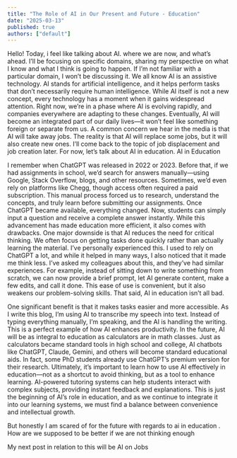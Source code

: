 ```yaml
---
title: "The Role of AI in Our Present and Future - Education"
date: "2025-03-13"
published: true
authors: ["default"]
---
```



Hello! Today, i feel like talking about AI. where we are now, and what’s ahead. I’ll be focusing on specific domains, sharing my perspective on what I know and what I think is going to happen. If I’m not familiar with a particular domain, I won’t be discussing it.
We all know AI is an assistive technology. AI stands for artificial intelligence, and it helps perform tasks that don’t necessarily require human intelligence. While AI itself is not a new concept, every technology has a moment when it gains widespread attention. Right now, we’re in a phase where AI is evolving rapidly, and companies everywhere are adapting to these changes. Eventually, AI will become an integrated part of our daily lives—it won’t feel like something foreign or separate from us.
A common concern we hear in the media is that AI will take away jobs. The reality is that AI will replace some jobs, but it will also create new ones. I’ll come back to the topic of job displacement and job creation later. For now, let’s talk about AI in education.
AI in Education


I remember when ChatGPT was released in 2022 or 2023. Before that, if we had assignments in school, we’d search for answers manually—using Google, Stack Overflow, blogs, and other resources. Sometimes, we’d even rely on platforms like Chegg, though access often required a paid subscription. This manual process forced us to research, understand the concepts, and truly learn before submitting our assignments.
Once ChatGPT became available, everything changed. Now, students can simply input a question and receive a complete answer instantly. While this advancement has made education more efficient, it also comes with drawbacks.
One major downside is that AI reduces the need for critical thinking. We often focus on getting tasks done quickly rather than actually learning the material. I’ve personally experienced this. I used to rely on ChatGPT a lot, and while it helped in many ways, I also noticed that it made me think less. I’ve asked my colleagues about this, and they’ve had similar experiences.
For example, instead of sitting down to write something from scratch, we can now provide a brief prompt, let AI generate content, make a few edits, and call it done. This ease of use is convenient, but it also weakens our problem-solving skills.
That said, AI in education isn’t all bad.

One significant benefit is that it makes tasks easier and more accessible. As I write this blog, I’m using AI to transcribe my speech into text. Instead of typing everything manually, I’m speaking, and the AI is handling the writing. This is a perfect example of how AI enhances productivity.
In the future, AI will be as integral to education as calculators are in math classes. Just as calculators became standard tools in high school and college, AI chatbots like ChatGPT, Claude, Gemini, and others will become standard educational aids. In fact, some PhD students already use ChatGPT’s premium version for their research.
Ultimately, it’s important to learn how to use AI effectively in education—not as a shortcut to avoid thinking, but as a tool to enhance learning. AI-powered tutoring systems can help students interact with complex subjects, providing instant feedback and explanations.
This is just the beginning of AI’s role in education, and as we continue to integrate it into our learning systems, we must find a balance between convenience and intellectual growth.

But honestly I am scared of for the future with regards to ai in education . How are we supposed to be better if we are not thinking enough 

My next post in relation to this will be AI on Jobs

